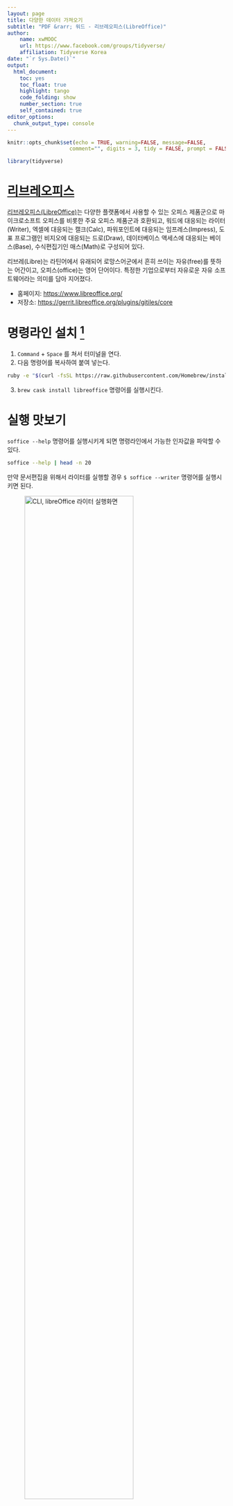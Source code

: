 ```yaml
---
layout: page
title: 다양한 데이터 가져오기
subtitle: "PDF &rarr; 워드 - 리브레오피스(LibreOffice)"
author:
    name: xwMOOC
    url: https://www.facebook.com/groups/tidyverse/
    affiliation: Tidyverse Korea
date: "`r Sys.Date()`"
output:
  html_document: 
    toc: yes
    toc_float: true
    highlight: tango
    code_folding: show
    number_section: true
    self_contained: true
editor_options: 
  chunk_output_type: console
---
```



```r
knitr::opts_chunk$set(echo = TRUE, warning=FALSE, message=FALSE,
                    comment="", digits = 3, tidy = FALSE, prompt = FALSE, fig.align = 'center')

library(tidyverse)
```

# [리브레오피스](https://ko.wikipedia.org/wiki/리브레오피스) {#pdf-extract-table}

[리브레오피스(LibreOffice)](https://ko.wikipedia.org/wiki/리브레오피스)는 다양한 플랫폼에서 사용할 수 있는 오피스 제품군으로 마이크로소프트 오피스를 비롯한 주요 오피스 제품군과 호환되고, 워드에 대응되는 라이터(Writer), 엑셀에 대응되는 캘크(Calc), 파워포인트에 대응되는 임프레스(Impress), 도표 프로그램인 비지오에 대응되는 드로(Draw), 데이터베이스 액세스에 대응되는 베이스(Base), 수식편집기인 매스(Math)로 구성되어 있다.

리브레(Libre)는 라틴어에서 유래되어 로망스어군에서 흔히 쓰이는 자유(free)를 뜻하는 어간이고, 오피스(office)는 영어 단어이다. 특정한 기업으로부터 자유로운 자유 소프트웨어라는 의미를 담아 지어졌다.

- 홈페이지: <https://www.libreoffice.org/>
- 저장소: <https://gerrit.libreoffice.org/plugins/gitiles/core>

# 명령라인 설치 [^install-mac-libreOffice] {#install-libreOffice}

[^install-mac-libreOffice]: [Mac App Store, "Install LibreOffice on Mac OSX"](http://macappstore.org/libreoffice/)

1. `Command` + `Space` 를 쳐서 터미널을 연다.
2. 다음 명령어를 복사하여 붙여 넣는다.

```bash
ruby -e "$(curl -fsSL https://raw.githubusercontent.com/Homebrew/install/master/install)" < /dev/null 2> /dev/null ; brew install caskroom/cask/brew-cask 2> /dev/null
```

3. `brew cask install libreoffice` 명령어를 실행시킨다.

# 실행 맛보기 {#install-libreOffice-hello-world}

`soffice --help` 명령어를 실행시키게 되면 명령라인에서 가능한 인자값을 파악할 수 있다.

```bash
soffice --help | head -n 20
```


만약 문서편집을 위해서 라이터를 실행할 경우 `$ soffice --writer` 명령어를 실행시키면 된다.

![CLI, libreOffice 라이터 실행화면](fig/libreOffice-writer-cli.png){#id .class width="77%"}


